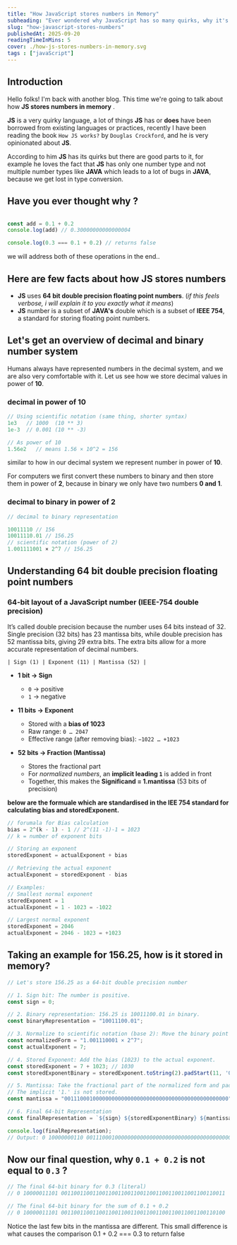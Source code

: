 ```yaml
---
title: "How JavaScript stores numbers in Memory"
subheading: "Ever wondered why JavaScript has so many quirks, why it's always surrounded by controversies, and why the language seems full of issues?"
slug: "how-javascript-stores-numbers"
publishedAt: 2025-09-20
readingTimeInMins: 5
cover: ./how-js-stores-numbers-in-memory.svg
tags : ["javaScript"]
---
```



## Introduction

Hello folks! I'm back with another blog. This time we're going to talk about how **JS stores numbers in memory** .

**JS** is a very quirky language, a lot of things **JS** has or **does** have been borrowed from existing languages or 
practices, recently I have been reading the book `How JS works?` by `Douglas Crockford`, and he is very opinionated about **JS**.

According to him **JS** has its quirks but there are good parts to it, for example he loves the fact that **JS** has only one number type
 and not multiple number types like **JAVA** which leads to a lot of bugs in **JAVA**, because we get lost in type conversion.


## Have you ever thought why ? 
```js

const add = 0.1 + 0.2
console.log(add) // 0.30000000000000004

console.log(0.3 === 0.1 + 0.2) // returns false

```
we will address both of these operations in the end..


## Here are few facts about how **JS** stores numbers
- **JS** uses **64 bit double precision floating point numbers**. (*if this feels verbose, i will explain it to you exactly what it means*)
- **JS** number is a subset of **JAVA's** double which is a subset of **IEEE 754**, a standard for storing floating point numbers.

## Let's get an overview of decimal and binary number system

Humans always have represented numbers in the decimal system, and we are also very comfortable with it. 
Let us see how we store decimal values in power of **10**.

### decimal in power of 10
```js
// Using scientific notation (same thing, shorter syntax)
1e3   // 1000  (10 ** 3)
1e-3  // 0.001 (10 ** -3)

// As power of 10
1.56e2   // means 1.56 × 10^2 = 156
```


similar to how in our decimal system we represent number in power of **10**.

For computers we first convert these numbers to binary 
and then store them in power of **2**, because in binary we only have two numbers **0 and 1**. 

### decimal to binary in power of 2 

```js
// decimal to binary representation

10011110 // 156
10011110.01 // 156.25 
// scientific notation (power of 2)
1.001111001 × 2^7 // 156.25

```


## Understanding 64 bit double precision floating point numbers

### 64-bit layout of a JavaScript number (IEEE-754 double precision)

<Note type="tip" title="Important Information">
It’s called double precision because the number uses 64 bits instead of 32.
Single precision (32 bits) has 23 mantissa bits, while double precision has 52 mantissa bits, giving 29 extra bits.
The extra bits allow for a more accurate representation of decimal numbers.
</Note>

```mathemathica
| Sign (1) | Exponent (11) | Mantissa (52) |

```

- **1 bit → Sign**  
  - `0` → positive  
  - `1` → negative  

- **11 bits → Exponent**  
  - Stored with a **bias of 1023**  
  - Raw range: `0 … 2047`  
  - Effective range (after removing bias): `−1022 … +1023`

- **52 bits → Fraction (Mantissa)**  
  - Stores the fractional part  
  - For *normalized numbers*, an **implicit leading `1`** is added in front  
  - Together, this makes the **Significand = 1.mantissa** (53 bits of precision)  


**below are the formuale which are standardised in the IEE 754 standard for calculating bias and storedExponent.**

```js
// forumala for Bias calculation
bias = 2^(k - 1) - 1 // 2^(11 -1)-1 = 1023 
// k = number of exponent bits

// Storing an exponent
storedExponent = actualExponent + bias

// Retrieving the actual exponent
actualExponent = storedExponent - bias

// Examples:
// Smallest normal exponent
storedExponent = 1
actualExponent = 1 - 1023 = -1022

// Largest normal exponent
storedExponent = 2046
actualExponent = 2046 - 1023 = +1023
```


## Taking an example for 156.25, how is it stored in memory?

```js
// Let's store 156.25 as a 64-bit double precision number

// 1. Sign bit: The number is positive.
const sign = 0;

// 2. Binary representation: 156.25 is 10011100.01 in binary.
const binaryRepresentation = "10011100.01";

// 3. Normalize to scientific notation (base 2): Move the binary point 7 places to the left.
const normalizedForm = "1.001110001 × 2^7";
const actualExponent = 7;

// 4. Stored Exponent: Add the bias (1023) to the actual exponent.
const storedExponent = 7 + 1023; // 1030
const storedExponentBinary = storedExponent.toString(2).padStart(11, '0'); // "10000000110"

// 5. Mantissa: Take the fractional part of the normalized form and pad it to 52 bits.
// The implicit '1.' is not stored.
const mantissa = "0011100010000000000000000000000000000000000000000000";

// 6. Final 64-bit Representation
const finalRepresentation = `${sign} ${storedExponentBinary} ${mantissa}`;

console.log(finalRepresentation);
// Output: 0 10000000110 0011100010000000000000000000000000000000000000000000
```

## Now our final question, why `0.1 + 0.2` is not equal to `0.3` ?

```js
// The final 64-bit binary for 0.3 (literal)
// 0 10000011101 0011001100110011001100110011001100110011001100110011

// The final 64-bit binary for the sum of 0.1 + 0.2
// 0 10000011101 0011001100110011001100110011001100110011001100110100
```

Notice the last few bits in the mantissa are different. This small difference is what causes the comparison 0.1 + 0.2 === 0.3 to return false








